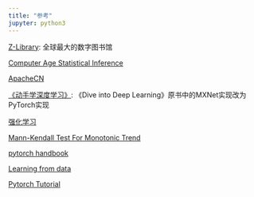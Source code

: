 ---
title: "参考"
jupyter: python3
---


[Z-Library](https://1lib.limited/s/?): 全球最大的数字图书馆


[Computer Age Statistical Inference](https://web.stanford.edu/~hastie/CASI_files/PDF/casi.pdf)


[ApacheCN](https://apachecn.org/)


[《动手学深度学习》](http://tangshusen.me/Dive-into-DL-PyTorch/#/): 《Dive into Deep Learning》原书中的MXNet实现改为PyTorch实现


[强化学习](https://spinningup.readthedocs.io/zh_CN/latest/)


[Mann-Kendall Test For Monotonic Trend](https://vsp.pnnl.gov/help/Vsample/Design_Trend_Mann_Kendall.htm)


[pytorch handbook](https://github.com/zergtant/pytorch-handbook)


[Learning from data](https://github.com/fengdu78/Learning-from-data)


[Pytorch Tutorial](https://github.com/yunjey/pytorch-tutorial)

